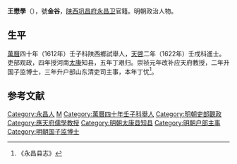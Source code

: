 '''王懋學'''（{{bd|？||？||}}），號'''金谷'''，[[陕西|陕西]][[巩昌府|巩昌府]][[永昌卫|永昌卫]]官籍。明朝政治人物。

==生平==
[[萬曆|萬曆]]四十年（1612年）壬子科陕西鄉試舉人，[[天啓|天啓]]二年（1622年）壬戌科進士。吏部观政，四年授河南[[太康|太康]]知县，五年丁艰归。崇祯元年改补应天府教授，二年升国子监博士，三年升户部山东清吏司主事，本年丁忧<ref>《永昌县志》</ref>。

==参考文献==
{{reflist}}

{{天啓二年壬戌科殿試金榜}}

{{Authority control}}

{{DEFAULTSORT:}}
[[Category:永昌人|Category:永昌人]]
[[Category:王姓|M]]
[[Category:萬曆四十年壬子科舉人|Category:萬曆四十年壬子科舉人]]
[[Category:明朝吏部觀政|Category:明朝吏部觀政]]
[[Category:應天府儒學教授|Category:應天府儒學教授]]
[[Category:明朝太康县知县|Category:明朝太康县知县]]
[[Category:明朝户部主事|Category:明朝户部主事]]
[[Category:明朝国子监博士|Category:明朝国子监博士]]


{{明朝官员小作品}}